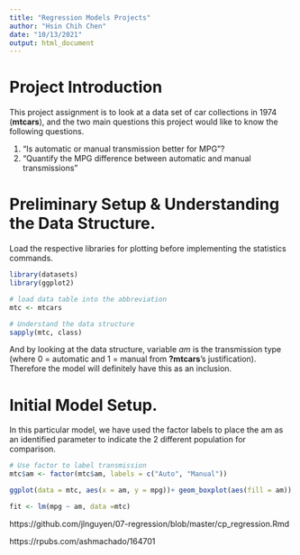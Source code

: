 ```yaml
---
title: "Regression Models Projects"
author: "Hsin Chih Chen"
date: "10/13/2021"
output: html_document
---
```


# Project Introduction

This project assignment is to look at a data set of car collections in 1974 (**mtcars**), and the two main questions this project would like to know the following questions.

1. "Is automatic or manual transmission better for MPG"?
2. "Quantify the MPG difference between automatic and manual transmissions"

# Preliminary Setup & Understanding the Data Structure.

Load the respective libraries for plotting before implementing the statistics commands.
```r
library(datasets)
library(ggplot2)

# load data table into the abbreviation
mtc <- mtcars

# Understand the data structure
sapply(mtc, class)
```

And by looking at the data structure, variable *am* is the transmission type (where 0 = automatic and 1 = manual from **?mtcars**'s justification). Therefore the model will definitely have this as an inclusion.

# Initial Model Setup.

In this particular model, we have used the factor labels to place the am as an identified parameter to indicate the 2 different population for comparison. 
```R
# Use factor to label transmission
mtc$am <- factor(mtc$am, labels = c("Auto", "Manual"))

ggplot(data = mtc, aes(x = am, y = mpg))+ geom_boxplot(aes(fill = am)) + ggtitle("Transmission Type's Miles Per Gallon Comparison Plot")

fit <- lm(mpg ~ am, data =mtc)
```

https://github.com/jlnguyen/07-regression/blob/master/cp_regression.Rmd

https://rpubs.com/ashmachado/164701